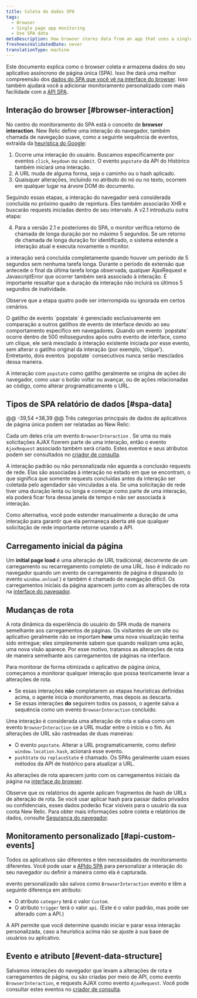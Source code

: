 ```yaml
---
title: Coleta de dados SPA
tags:
  - Browser
  - Single page app monitoring
  - Use SPA data
metaDescription: How browser stores data from an app that uses a single-page app (SPA) architecture.
freshnessValidatedDate: never
translationType: machine
---
```


Este documento explica como o browser coleta e armazena dados do seu aplicativo assíncrono de página única (SPA). Isso lhe dará uma melhor compreensão dos [dados do SPA que você vê na interface do browser](/docs/browser/single-page-app-monitoring/browser-ui/view-spa-data-new-relic-browser). Isso também ajudará você a adicionar monitoramento personalizado com mais facilidade com a [API SPA](/docs/browser/single-page-app-monitoring/use-spa-data/use-spa-api).

## Interação do browser [#browser-interaction]

No centro do monitoramento do SPA está o conceito de <DNT>**browser interaction**</DNT>. New Relic define uma interação do navegador, também chamada de navegação suave, como a seguinte sequência de eventos, extraída da [heurística do Google](https://github.com/WICG/soft-navigations?tab=readme-ov-file#heuristics):

1. Ocorre uma interação do usuário. Buscamos especificamente por eventos `click`, `keydown` ou `submit`. O evento `popstate` da API do Histórico também iniciará uma interação.
2. A URL muda de alguma forma, seja o caminho ou o hash aplicado.
3. Quaisquer alterações, incluindo no atributo do nó ou no texto, ocorrem em qualquer lugar na árvore DOM do documento.

Seguindo essas etapas, a interação do navegador será considerada concluída no próximo quadro de repintura. Eles também associarão XHR e buscarão requests iniciadas dentro de seu intervalo. A v2.1 introduziu outra etapa:

4. Para a versão 2.1 e posteriores do SPA, o monitor verifica retorno de chamada de longa duração por no máximo 5 segundos. Se um retorno de chamada de longa duração for identificado, o sistema estende a interação atual e executa novamente o monitor.

a interação será concluída completamente quando houver um período de 5 segundos sem nenhuma tarefa longa. Durante o período de extensão que antecede o final da última tarefa longa observada, qualquer AjaxRequest e JavascriptError que ocorrer também será associado à interação. É importante ressaltar que a duração da interação não incluirá os últimos 5 segundos de inatividade.

Observe que a etapa quatro pode ser interrompida ou ignorada em certos cenários.

<Callout variant="tip">
  O gatilho de evento `popstate` é gerenciado exclusivamente em comparação a outros gatilhos de evento de interface devido ao seu comportamento específico em navegadores. Quando um evento `popstate` ocorre dentro de 500 milissegundos após outro evento de interface, como um clique, ele será mesclado à interação existente iniciada por esse evento, sem alterar o gatilho original da interação (por exemplo, &apos;clique&apos;). Entretanto, dois eventos `popstate` consecutivos nunca serão mesclados dessa maneira.

  A interação com `popstate` como gatilho geralmente se origina de ações do navegador, como usar o botão voltar ou avançar, ou de ações relacionadas ao código, como alterar programaticamente o URL.
</Callout>

## Tipos de SPA relatório de dados [#spa-data]

@@ -39,54 +38,39 @@ Três categorias principais de dados de aplicativos de página única podem ser relatadas ao New Relic:

Cada um deles cria um evento `BrowserInteraction` . Se uma ou mais solicitações AJAX fizerem parte de uma interação, então o evento `AjaxRequest` associado também será criado. Estes eventos e seus atributos podem ser consultados no [criador de consulta](/docs/query-your-data/explore-query-data/query-builder/use-advanced-nrql-mode-specify-data).

<Callout variant="important">
  A interação padrão ou não personalizada não aguarda a conclusão requests de rede. Elas são associadas à interação no estado em que se encontram, o que significa que somente requests concluídas antes da interação ser coletada pelo agendador são vinculadas a ela. Se uma solicitação de rede tiver uma duração lenta ou longa e começar como parte de uma interação, ela poderá ficar fora dessa janela de tempo e não ser associada à interação.

  Como alternativa, você pode estender manualmente a duração de uma interação para garantir que ela permaneça aberta até que qualquer solicitação de rede importante retorne usando a API.
</Callout>

## Carregamento inicial da página

Um <DNT>**initial page load**</DNT> é uma alteração de URL tradicional, decorrente de um carregamento ou recarregamento completo de uma URL. Isso é indicado no navegador quando um evento de carregamento de página é disparado (o evento `window.onload` ) e também é chamado de navegação difícil. Os carregamentos iniciais da página aparecem junto com as alterações de rota na [interface do navegador](/docs/browser/single-page-app-monitoring/browser-ui/view-spa-data-new-relic-browser).

## Mudanças de rota

A rota dinâmica da experiência do usuário do SPA muda de maneira semelhante aos carregamentos de páginas. Os visitantes de um site ou aplicativo geralmente não se importam <DNT>**how**</DNT> uma nova visualização tenha sido entregue; eles simplesmente sabem que quando realizam uma ação, uma nova visão aparece. Por esse motivo, tratamos as alterações de rota de maneira semelhante aos carregamentos de páginas na interface.

Para monitorar de forma otimizada o aplicativo de página única, começamos a monitorar qualquer interação que possa teoricamente levar a alterações de rota.

* Se essas interações **não** completarem as etapas heurísticas definidas acima, o agente inicia o monitoramento, mas depois as descarta.
* Se essas interações <DNT>**do**</DNT> seguirem todos os passos, o agente salva a sequência como um evento `BrowserInteraction` concluído.

Uma interação é considerada uma alteração de rota e salva como um evento `BrowserInteraction` se a URL mudar entre o início e o fim. As alterações de URL são rastreadas de duas maneiras:

* O evento `popstate`. Alterar a URL programaticamente, como definir `window.location.hash`, acionará esse evento.
* `pushState` ou `replaceState` é chamado. Os SPAs geralmente usam esses métodos da API de histórico para atualizar a URL.

As alterações de rota aparecem junto com os carregamentos iniciais da página na [interface do browser](/docs/browser/single-page-app-monitoring/browser-ui/view-spa-data-new-relic-browser).

Observe que os relatórios do agente aplicam fragmentos de hash de URLs de alteração de rota. Se você usar aplicar hash para passar dados privados ou confidenciais, esses dados poderão ficar visíveis para o usuário da sua conta New Relic. Para obter mais informações sobre coleta e relatórios de dados, consulte [Segurança do navegador](/docs/browser/new-relic-browser/performance-quality/security-new-relic-browser).

## Monitoramento personalizado [#api-custom-events]

Todos os aplicativos são diferentes e têm necessidades de monitoramento diferentes. Você pode usar a [APIdo SPA](/docs/browser/new-relic-browser/browser-agent-spa-api) para personalizar a interação do seu navegador ou definir a maneira como ela é capturada.

evento personalizado são salvos como `BrowserInteraction` evento e têm a seguinte diferença em atributo:

* O atributo `category` terá o valor `Custom`.
* O atributo `trigger` terá o valor `api`. (Este é o valor padrão, mas pode ser alterado com a API.)

A API permite que você determine quando iniciar e parar essa interação personalizada, caso a heurística acima não se ajuste à sua base de usuários ou aplicativo.

## Evento e atributo [#event-data-structure]

Salvamos interações do navegador que levam a alterações de rota e carregamentos de página, ou são criadas por meio de API, como evento `BrowserInteraction`, e requests AJAX como evento `AjaxRequest`. Você pode consultar estes eventos no [criador de consulta](/docs/query-your-data/explore-query-data/query-builder/use-advanced-nrql-mode-specify-data).